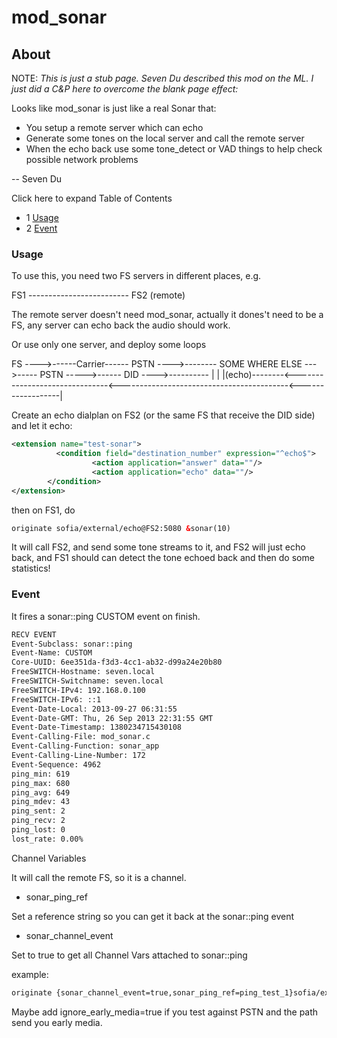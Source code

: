 
# mod_sonar 

 

## About

NOTE: _This is just a stub page. Seven Du described this mod on the ML. I just did a C&P here to overcome the blank page effect:_

Looks like mod_sonar is just like a real Sonar that:

- You setup a remote server which can echo
- Generate some tones on the local server and call the remote server
- When the echo back use some tone_detect or VAD things to help check possible network problems

-- 
Seven Du

Click here to expand Table of Contents

* 1 [Usage](#usage)
* 2 [Event](#event)

### Usage

To use this, you need two FS servers in different places, e.g.

FS1       -------------------------   FS2 (remote)

The remote server doesn't need mod\_sonar, actually it dones't need to be a FS, any server can echo back the audio should work.

Or use only one server, and deploy some loops

FS ---->------Carrier------ PSTN ---->-------- SOME WHERE ELSE --->----- PSTN ----->------ DID ---->----------
|                                                                                                            |
|(echo)--------\<-------------------------------\<------------------------------------------\<------------------|

Create an echo dialplan on FS2 (or the same FS that receive the DID side) and let it echo:

```xml
<extension name="test-sonar">
          <condition field="destination_number" expression="^echo$">
                  <action application="answer" data=""/>
                  <action application="echo" data=""/>
        </condition>
</extension>
```

then on FS1, do

```xml
originate sofia/external/echo@FS2:5080 &sonar(10)
```

It will call FS2, and send some tone streams to it, and FS2 will just echo back, and FS1 should can detect the tone echoed back and then do some statistics!

### Event

It fires a sonar::ping CUSTOM event on finish.

```xml
RECV EVENT
Event-Subclass: sonar::ping
Event-Name: CUSTOM
Core-UUID: 6ee351da-f3d3-4cc1-ab32-d99a24e20b80
FreeSWITCH-Hostname: seven.local
FreeSWITCH-Switchname: seven.local
FreeSWITCH-IPv4: 192.168.0.100
FreeSWITCH-IPv6: ::1
Event-Date-Local: 2013-09-27 06:31:55
Event-Date-GMT: Thu, 26 Sep 2013 22:31:55 GMT
Event-Date-Timestamp: 1380234715430108
Event-Calling-File: mod_sonar.c
Event-Calling-Function: sonar_app
Event-Calling-Line-Number: 172
Event-Sequence: 4962
ping_min: 619
ping_max: 680
ping_avg: 649
ping_mdev: 43
ping_sent: 2
ping_recv: 2
ping_lost: 0
lost_rate: 0.00%
```

Channel Variables

It will call the remote FS, so it is a channel.

* sonar\_ping\_ref

Set a reference string so you can get it back at the sonar::ping event

* sonar\_channel\_event

Set to true to get all Channel Vars attached to sonar::ping

example:

```xml
originate {sonar_channel_event=true,sonar_ping_ref=ping_test_1}sofia/external/echo@FS2:5080 &sonar(40)
```

Maybe add ignore\_early\_media=true if you test against PSTN and the path send you early media.


